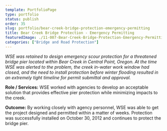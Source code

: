 ```yaml
---
template: PortfolioPage
type: portfolio
status: publish
order: 35
slug: portfolio/bear-creek-bridge-protection-emergency-permitting
title: Bear Creek Bridge Protection - Emergency Permitting
featuredImage: ./11-007-Bear-Creek-Bridge-Protection-Emergency-Permitting.jpg
categories: ["Bridge and Road Protection"]
---
```


_WSE was retained to design emergency scour protection for a threatened bridge pier located within Bear Creek in Central Point, Oregon. At the time WSE was alerted to the problem, the creek in-water work window had closed, and the need to install protection before winter flooding resulted in an extremely tight timeline for permit submittal and approval._  
  
**Role / Services:** WSE worked with agencies to develop an acceptable solution that provides effective pier protection while minimizing impacts to the creek.  
  
**Outcome:** By working closely with agency personnel, WSE was able to get the project designed and permitted within a matter of weeks. Protection was successfully installed on October 30, 2012 and continues to protect the bridge pier.